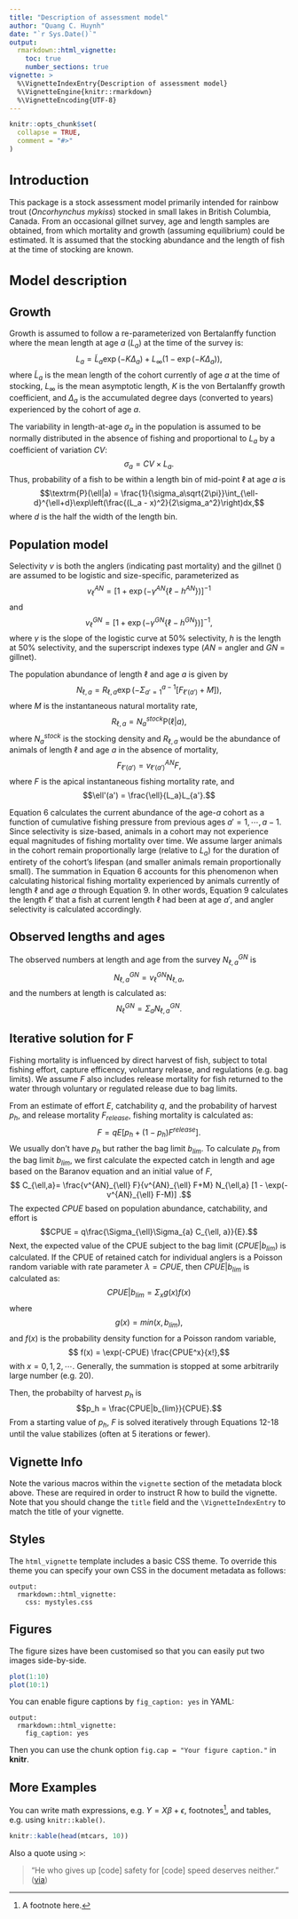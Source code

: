 ```yaml
---
title: "Description of assessment model"
author: "Quang C. Huynh"
date: "`r Sys.Date()`"
output: 
  rmarkdown::html_vignette: 
    toc: true
    number_sections: true
vignette: >
  %\VignetteIndexEntry{Description of assessment model}
  %\VignetteEngine{knitr::rmarkdown}
  %\VignetteEncoding{UTF-8}
---
```

<script type="text/x-mathjax-config">
  MathJax.Hub.Config({ TeX: { equationNumbers: {autoNumber: "all"} } });
</script>

<style type="text/css">
h1 { /* Header 1 */
 font-size: 24px;
}
</style>

```r
knitr::opts_chunk$set(
  collapse = TRUE,
  comment = "#>"
)
```

# Introduction

This package is a stock assessment model primarily intended for rainbow trout (*Oncorhynchus mykiss*) stocked in small lakes in British Columbia, Canada. From an occasional gillnet survey, age and length samples are obtained, from which mortality and growth (assuming equilibrium) could be estimated. It is assumed that the stocking abundance and the length of fish at the time of stocking are known. 

# Model description
## Growth
Growth is assumed to follow a re-parameterized von Bertalanffy function where the mean length at age $a$ ($L_a$) at the time of the survey is:
$$L_a = \tilde{L}_{a} \exp(-K \Delta_a) + L_{\infty}(1 - \exp(-K \Delta_a)),$$
where $\tilde{L}_{a}$ is the mean length of the cohort currently of age $a$ at the time of stocking, $L_{\infty}$ is the mean asymptotic length, $K$ is the von Bertalanffy growth coefficient, and $\Delta_a$ is the accumulated degree days (converted to years) experienced by the cohort of age $a$.

The variability in length-at-age $\sigma_a$ in the population is assumed to be normally distributed in the absence of fishing and proportional to $L_a$ by a coefficient of variation $CV$:
$$\sigma_a = CV \times L_a.$$
Thus, probability of a fish to be within a length bin of mid-point $\ell$ at age $a$ is
$$\textrm{P}(\ell|a) = \frac{1}{\sigma_a\sqrt{2\pi}}\int_{\ell-d}^{\ell+d}\exp\left(\frac{(L_a - x)^2}{2\sigma_a^2}\right)dx,$$
where $d$ is the half the width of the length bin.

## Population model
Selectivity $v$ is both the anglers (indicating past mortality) and the gillnet () are assumed to be logistic and size-specific, parameterized as
$$v^{AN}_{\ell} = [1 + \exp(-\gamma^{AN}\{\ell - h^{AN}\})]^{-1} $$
and 
$$v^{GN}_{\ell} = [1 + \exp(-\gamma^{GN}\{\ell - h^{GN}\})]^{-1}, $$
where $\gamma$ is the slope of the logistic curve at 50% selectivity, $h$ is the length at 50% selectivity, and the superscript indexes type ($AN$ = angler and $GN$ = gillnet).

The population abundance of length $\ell$ and age $a$ is given by
$$N_{\ell,a} = R_{\ell,a}\exp(-\Sigma_{a'=1}^{a-1} [F_{\ell'(a')} + M]),$$
where $M$ is the instantaneous natural mortality rate,
$$R_{\ell,a} = N^{stock}_a \textrm{P}(\ell|a),$$
where $N^{stock}_a$ is the stocking density and $R_{\ell,a}$ would be the abundance of animals of length $\ell$ and age $a$ in the absence of mortality,
$$ F_{\ell'(a')} = v_{\ell'(a')}^{AN} F,$$
where $F$ is the apical instantaneous fishing mortality rate, and
$$\ell'(a') = \frac{\ell}{L_a}L_{a'}.$$

Equation 6 calculates the current abundance of the age-$a$ cohort as a function of cumulative fishing pressure from previous ages $a' = 1, \cdots, a-1$. Since selectivity is size-based, animals in a cohort may not experience equal magnitudes of fishing mortality over time. We assume larger animals in the cohort remain proportionally large (relative to $L_{a}$) for the duration of entirety of the cohort's lifespan (and smaller animals remain proportionally small). The summation in Equation 6 accounts for this phenomenon when calculating historical fishing mortality experienced by animals currently of length $\ell$ and age $a$ through Equation 9. In other words, Equation 9 calculates the length $\ell'$ that a fish at current length $\ell$ had been at age $a'$, and angler selectivity is calculated accordingly.

## Observed lengths and ages
The observed numbers at length and age from the survey $N^{GN}_{\ell,a}$ is
$$N^{GN}_{\ell,a} = v^{GN}_{\ell} N_{\ell,a},$$
and the numbers at length is calculated as:
$$N^{GN}_{\ell} = \Sigma_a N^{GN}_{\ell,a}.$$

## Iterative solution for F

Fishing mortality is influenced by direct harvest of fish, subject to total fishing effort, capture efficency, voluntary release, and regulations (e.g. bag limits). We assume $F$ also includes release mortality for fish returned to the water through voluntary or regulated release due to bag limits. 

From an estimate of effort $E$, catchability $q$, and the probability of harvest $p_h$, and release mortality $F_{release}$, fishing mortality is calculated as:
$$F = qE[p_h + (1 - p_h)F^{release}].$$
We usually don't have $p_h$ but rather the bag limit $b_{lim}$. To calculate $p_h$ from the bag limit $b_{lim}$, we first calculate the expected catch in length and age based on the Baranov equation and an initial value of $F$, 
$$ C_{\ell,a}= \frac{v^{AN}_{\ell} F}{v^{AN}_{\ell} F+M} N_{\ell,a} [1 - \exp(-v^{AN}_{\ell} F-M)] .$$
The expected $CPUE$ based on population abundance, catchability, and effort is
$$CPUE = q\frac{\Sigma_{\ell}\Sigma_{a} C_{\ell, a}}{E}.$$
Next, the expected value of the CPUE subject to the bag limit ($CPUE | b_{lim}$) is calculated. If the CPUE of retained catch for individual anglers is a Poisson random variable with rate parameter $\lambda = CPUE$, then $CPUE|b_{lim}$ is calculated as:
$$CPUE|b_{lim} = \Sigma_x g(x) f(x) $$
where
$$ g(x) = min(x, b_{lim}),$$
and $f(x)$ is the probability density function for a Poisson random variable,
$$ f(x) = \exp(-CPUE) \frac{CPUE^x}{x!},$$
with $x = 0, 1, 2, \cdots$. Generally, the summation is stopped at some arbitrarily large number (e.g. 20).

Then, the probabilty of harvest $p_h$ is
$$p_h = \frac{CPUE|b_{lim}}{CPUE}.$$
From a starting value of $p_h$, $F$ is solved iteratively through Equations 12-18 until the value stabilizes (often at 5 iterations or fewer).


## Vignette Info

Note the various macros within the `vignette` section of the metadata block above. These are required in order to instruct R how to build the vignette. Note that you should change the `title` field and the `\VignetteIndexEntry` to match the title of your vignette.

## Styles

The `html_vignette` template includes a basic CSS theme. To override this theme you can specify your own CSS in the document metadata as follows:

    output: 
      rmarkdown::html_vignette:
        css: mystyles.css

## Figures

The figure sizes have been customised so that you can easily put two images side-by-side. 

```r
plot(1:10)
plot(10:1)
```

You can enable figure captions by `fig_caption: yes` in YAML:

    output:
      rmarkdown::html_vignette:
        fig_caption: yes

Then you can use the chunk option `fig.cap = "Your figure caption."` in **knitr**.

## More Examples

You can write math expressions, e.g. $Y = X\beta + \epsilon$, footnotes^[A footnote here.], and tables, e.g. using `knitr::kable()`.

```r
knitr::kable(head(mtcars, 10))
```

Also a quote using `>`:

> "He who gives up [code] safety for [code] speed deserves neither."
([via](https://twitter.com/hadleywickham/status/504368538874703872))
